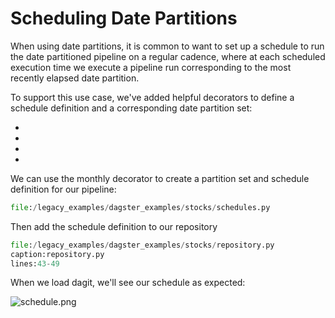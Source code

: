 
<DynamicMetaTags
  title="Scheduling Date Partitions | Dagster"
  description="Dagster is a system for building modern data applications."
/>

# Scheduling Date Partitions

When using date partitions, it is common to want to set up a schedule to
run the date partitioned pipeline on a regular cadence, where at each
scheduled execution time we execute a pipeline run corresponding to the
most recently elapsed date partition.

To support this use case, we've added helpful decorators to define a
schedule definition and a corresponding date partition set:

- <PyObject
    module="dagster"
    object="hourly_schedule"
    displayText="@hourly_schedule"
  />
- <PyObject
    module="dagster"
    object="daily_schedule"
    displayText="@daily_schedule"
  />
- <PyObject
    module="dagster"
    object="weekly_schedule"
    displayText="@weekly_schedule"
  />
- <PyObject
    module="dagster"
    object="monthly_schedule"
    displayText="@monthly_schedule"
  />

We can use the monthly decorator to create a partition set and schedule
definition for our pipeline:

```python literalinclude caption=schedules.py
file:/legacy_examples/dagster_examples/stocks/schedules.py
```

Then add the schedule definition to our repository

```python literalinclude emphasize-lines=5
file:/legacy_examples/dagster_examples/stocks/repository.py
caption:repository.py
lines:43-49
```

When we load dagit, we'll see our schedule as expected:

![schedule.png](/assets/images/learn/guides/partitioning/schedule.png)
